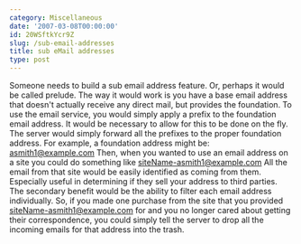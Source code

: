 ```yaml
---
category: Miscellaneous
date: '2007-03-08T00:00:00'
id: 20WSftkYcr9Z
slug: /sub-email-addresses
title: sub eMail addresses
type: post
---
```


Someone needs to build a sub email address feature. Or, perhaps it
would be called prelude. The way it would work is you have a base
email address that doesn't actually receive any direct mail, but
provides the foundation. To use the email service, you would simply
apply a prefix to the foundation email address. It would be
necessary to allow for this to be done on the fly. The server would
simply forward all the prefixes to the proper foundation address.
For example, a foundation address might be: asmith1@example.com
Then, when you wanted to use an email address on a site you could
do something like siteName-asmith1@example.com All the email from
that site would be easily identified as coming from them.
Especially useful in determining if they sell your address to third
parties. The secondary benefit would be the ability to filter each
email address individually. So, if you made one purchase from the
site that you provided siteName-asmith1@example.com for and you no
longer cared about getting their correspondence, you could simply
tell the server to drop all the incoming emails for that address
into the trash.